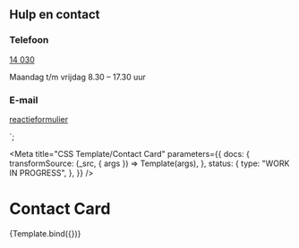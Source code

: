 <!-- @license CC0-1.0 -->


  <h2 class="utrecht-heading-2">Hulp en contact</h2>
  <div class="utrecht-contact-card__content">
    <div class="utrecht-contact-card__section">
      <h3 class="utrecht-heading-3">Telefoon</h3>
      <p class="utrecht-contact-card__telephone utrecht-paragraph">
        <a
          href="tel:14-030"
          class="utrecht-link utrecht-link--telephone"
          title="Telefoonnummer van gemeente Utrecht"
        >
          14 030
        </a>
      </p>
      <p class="utrecht-paragraph">Maandag t/m vrijdag 8.30 – 17.30 uur</p>
    </div>
    <div class="utrecht-contact-card__section">
      <h3 class="utrecht-heading-3">E-mail</h3>
      <p class="utrecht-paragraph">
        <a
          class="utrecht-link"
          href="https://www.utrecht.nl/reactieformulier"
          title="Algemeen reactieformulier van de gemeente Utrecht"
        >
          reactieformulier
        </a>
      </p>
    </div>
  </div>
</div>`;

<Meta
  title="CSS Template/Contact Card"
  parameters={{
    docs: {
      transformSource: (_src, { args }) => Template(args),
    },
    status: {
      type: "WORK IN PROGRESS",
    },
  }}
/>

# Contact Card

<Canvas>
  <Story name="Contact Card">{Template.bind({})}</Story>
</Canvas>
